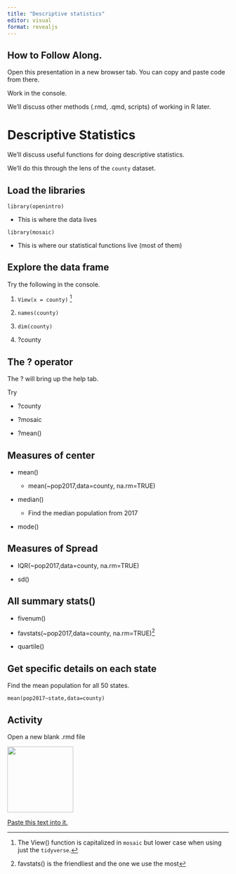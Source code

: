 ```yaml
---
title: "Descriptive statistics"
editor: visual
format: revealjs
---
```


## How to Follow Along.

Open this presentation in a new browser tab. You can copy and paste code from there.

Work in the console.

We'll discuss other methods (.rmd, .qmd, scripts) of working in R later.

# Descriptive Statistics

We'll discuss useful functions for doing descriptive statistics.

We'll do this through the lens of the `county` dataset.

## Load the libraries

`library(openintro)`

-   This is where the data lives

`library(mosaic)`

-   This is where our statistical functions live (most of them)

## Explore the data frame

Try the following in the console.

::: incremental
1.  `View(x = county)` [^1]

2.  `names(county)`

3.  `dim(county)`

4.  ?county
:::

[^1]: The View() function is capitalized in `mosaic` but lower case when using just the `tidyverse`.

## The ? operator

The ? will bring up the help tab.

Try

::: incremental
-   ?county

-   ?mosaic

-   ?mean()
:::

## Measures of center

::: incremental
-   mean()

    -   mean(\~pop2017,data=county, na.rm=TRUE)

-   median()

    -   Find the median population from 2017

-   mode()
:::

## Measures of Spread

::: incremental
-   IQR(\~pop2017,data=county, na.rm=TRUE)

-   sd()
:::

## All summary stats()

::: incremental
-   fivenum()

-   favstats(\~pop2017,data=county, na.rm=TRUE)[^2]

-   quartile()
:::

[^2]: favstats() is the friendliest and the one we use the most

## Get specific details on each state

Find the mean population for all 50 states.

`mean(pop2017~state,data=county)`

## Activity

Open a new blank .rmd file

[![](/images/new-rmd-file.png){fig-align="center" width="150"}](./images/MTH-142-CheatSheet-v9.pdf)

[Paste this text into it.](./Activity_1_Descriptive_Stats/Activity_1.txt)
